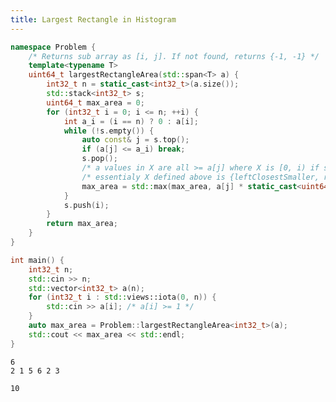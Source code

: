```yaml
---
title: Largest Rectangle in Histogram
---
```




<Tabs>
<TabItem label="Code">

```cpp title="Problem :: largestRectangleArea" {16}
namespace Problem {
    /* Returns sub array as [i, j]. If not found, returns {-1, -1} */
    template<typename T>
    uint64_t largestRectangleArea(std::span<T> a) {
        int32_t n = static_cast<int32_t>(a.size());
        std::stack<int32_t> s;
        uint64_t max_area = 0;
        for (int32_t i = 0; i <= n; ++i) {
            int a_i = (i == n) ? 0 : a[i];
            while (!s.empty()) {
                auto const& j = s.top();
                if (a[j] <= a_i) break;
                s.pop();
                /* a values in X are all >= a[j] where X is [0, i) if s is empty else (s.top(), i)  */
                /* essentialy X defined above is {leftClosestSmaller, rightClosestSmaller} for index j */
                max_area = std::max(max_area, a[j] * static_cast<uint64_t>(s.empty() ? i : i - s.top() - 1));
            }
            s.push(i);
        }
        return max_area;
    }
}
```

</TabItem>
<TabItem label="Verify">
<div class="verify-tab">
<div class="verify">

```cpp title="Verification"
int main() {
    int32_t n;
    std::cin >> n;
    std::vector<int32_t> a(n);
    for (int32_t i : std::views::iota(0, n)) {
        std::cin >> a[i]; /* a[i] >= 1 */
    }
    auto max_area = Problem::largestRectangleArea<int32_t>(a);
    std::cout << max_area << std::endl;
}
```

</div>
<div class="input">

```text title="Input"
6
2 1 5 6 2 3
```

</div>
<div class="output">

```text title="Output"
10
```

</div>
</div>
</TabItem>
</Tabs>